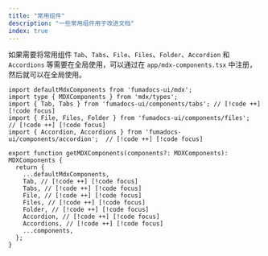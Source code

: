 ```yaml
---
title: "常用组件"
description: "一些常用组件用于改进文档"
index: true
---
```


如果需要将常用组件 `Tab`、`Tabs`、`File`、`Files`、`Folder`、`Accordion` 和 `Accordions` 等需要在全局使用，可以通过在 `app/mdx-components.tsx` 中注册，然后就可以在全局使用。

```tsx title="app/mdx-components.tsx"
import defaultMdxComponents from 'fumadocs-ui/mdx';
import type { MDXComponents } from 'mdx/types';
import { Tab, Tabs } from 'fumadocs-ui/components/tabs'; // [!code ++] [!code focus]
import { File, Files, Folder } from 'fumadocs-ui/components/files';  // [!code ++] [!code focus]
import { Accordion, Accordions } from 'fumadocs-ui/components/accordion';  // [!code ++] [!code focus]

export function getMDXComponents(components?: MDXComponents): MDXComponents {
  return {
    ...defaultMdxComponents,
    Tab, // [!code ++] [!code focus]
    Tabs, // [!code ++] [!code focus]
    File, // [!code ++] [!code focus]
    Files, // [!code ++] [!code focus]
    Folder, // [!code ++] [!code focus]
    Accordion, // [!code ++] [!code focus]
    Accordions, // [!code ++] [!code focus]
    ...components,
  };
}
```